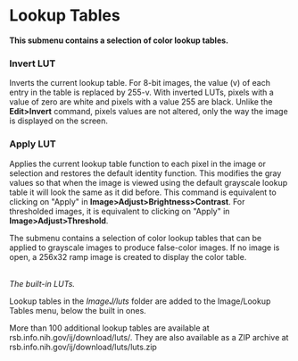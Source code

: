 = Lookup Tables =

'''This submenu contains a selection of color lookup tables.'''

=== Invert LUT ===

Inverts the current lookup table. For 8-bit images, the value (v) of each entry in the table is replaced by 255-v. With inverted LUTs, pixels with a value of zero are white and pixels with a value 255 are black. Unlike the '''Edit>Invert''' command, pixels values are not altered, only the way the image is displayed on the screen. 

=== Apply LUT ===

Applies the current lookup table function to each pixel in the image or selection and restores the default identity function. This modifies the gray values so that when the image is viewed using the default grayscale lookup table it will look the same as it did before. This command is equivalent to clicking on "Apply" in '''Image>Adjust>Brightness>Contrast'''. For thresholded images, it is equivalent to clicking on "Apply" in '''Image>Adjust>Threshold'''.

The submenu contains a selection of color lookup tables that can be applied to grayscale images to produce false-color images. If no image is open, a 256x32 ramp image is created to display the color table.

{{:gui:image:luts.png|LUTs}}<br />''The built-in LUTs.''

Lookup tables in the ''ImageJ/luts'' folder are added to the Image/Lookup Tables menu, below the built in ones.

More than 100 additional lookup tables are available at rsb.info.nih.gov/ij/download/luts/. They are also available as a ZIP archive at rsb.info.nih.gov/ij/download/luts/luts.zip
